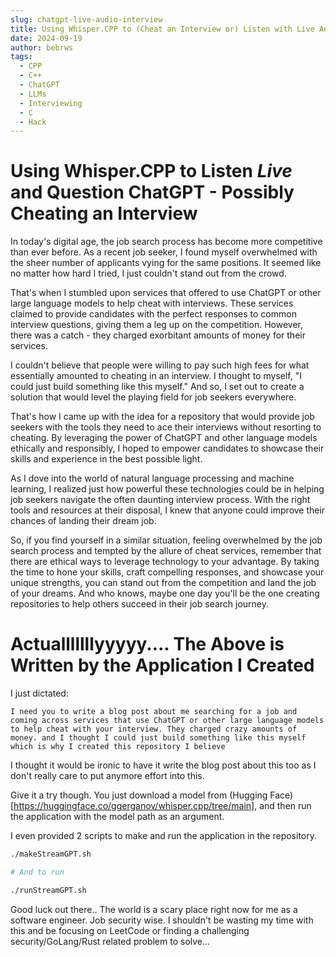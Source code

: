 ```yaml
---
slug: chatgpt-live-audio-interview
title: Using Whisper.CPP to (Cheat an Interview or) Listen with Live Audio and Question ChatGPT 
date: 2024-09-19
author: bebrws
tags:
  - CPP
  - C++
  - ChatGPT
  - LLMs
  - Interviewing
  - C
  - Hack
---
```


# Using Whisper.CPP to Listen *Live* and Question ChatGPT - Possibly Cheating an Interview

In today's digital age, the job search process has become more competitive than ever before. As a recent job seeker, I found myself overwhelmed with the sheer number of applicants vying for the same positions. It seemed like no matter how hard I tried, I just couldn't stand out from the crowd.

That's when I stumbled upon services that offered to use ChatGPT or other large language models to help cheat with interviews. These services claimed to provide candidates with the perfect responses to common interview questions, giving them a leg up on the competition. However, there was a catch - they charged exorbitant amounts of money for their services.

I couldn't believe that people were willing to pay such high fees for what essentially amounted to cheating in an interview. I thought to myself, "I could just build something like this myself." And so, I set out to create a solution that would level the playing field for job seekers everywhere.

That's how I came up with the idea for a repository that would provide job seekers with the tools they need to ace their interviews without resorting to cheating. By leveraging the power of ChatGPT and other language models ethically and responsibly, I hoped to empower candidates to showcase their skills and experience in the best possible light.

As I dove into the world of natural language processing and machine learning, I realized just how powerful these technologies could be in helping job seekers navigate the often daunting interview process. With the right tools and resources at their disposal, I knew that anyone could improve their chances of landing their dream job.

So, if you find yourself in a similar situation, feeling overwhelmed by the job search process and tempted by the allure of cheat services, remember that there are ethical ways to leverage technology to your advantage. By taking the time to hone your skills, craft compelling responses, and showcase your unique strengths, you can stand out from the competition and land the job of your dreams. And who knows, maybe one day you'll be the one creating repositories to help others succeed in their job search journey.

# Actualllllllyyyyy.... The Above is Written by the Application I Created

I just dictated: 
```
I need you to write a blog post about me searching for a job and coming across services that use ChatGPT or other large language models to help cheat with your interview. They charged crazy amounts of money. and I thought I could just build something like this myself which is why I created this repository I believe
```

I thought it would be ironic to have it write the blog post about this too as I don't really care to put anymore effort into this.

Give it a try though.
You just download a model from (Hugging Face)[https://huggingface.co/ggerganov/whisper.cpp/tree/main], and then run the application with the model path as an argument.

I even provided 2 scripts to make and run the application in the repository.
```bash
./makeStreamGPT.sh

# And to run

./runStreamGPT.sh
```

Good luck out there.. The world is a scary place right now for me as a software engineer. Job security wise.
I shouldn't be wasting my time with this and be focusing on LeetCode or finding a challenging security/GoLang/Rust related problem to solve...

